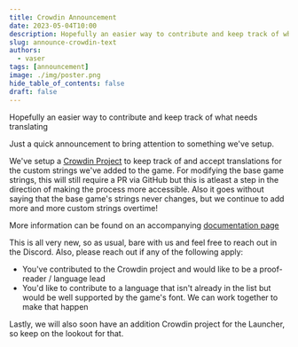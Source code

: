 ---
title: Crowdin Announcement
date: 2023-05-04T10:00
description: Hopefully an easier way to contribute and keep track of what needs translating
slug: announce-crowdin-text
authors:
  - vaser
tags: [announcement]
image: ./img/poster.png
hide_table_of_contents: false
draft: false
---

Hopefully an easier way to contribute and keep track of what needs translating

<!--truncate-->

Just a quick announcement to bring attention to something we've setup.

We've setup a [Crowdin Project](https://crowdin.com/project/opengoal) to keep track of and accept translations for the custom strings we've added to the game. For modifying the base game strings, this will still require a PR via GitHub but this is atleast a step in the direction of making the process more accessible. Also it goes without saying that the base game's strings never changes, but we continue to add more and more custom strings overtime!

More information can be found on an accompanying [documentation page](/docs/contributing/text-translations)

This is all very new, so as usual, bare with us and feel free to reach out in the Discord.  Also, please reach out if any of the following apply:
- You've contributed to the Crowdin project and would like to be a proof-reader / language lead
- You'd like to contribute to a language that isn't already in the list but would be well supported by the game's font.  We can work together to make that happen

Lastly, we will also soon have an addition Crowdin project for the Launcher, so keep on the lookout for that.
